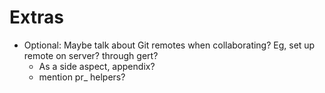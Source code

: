 # Extras

-   Optional: Maybe talk about Git remotes when collaborating? Eg, set
    up remote on server? through gert?
    -   As a side aspect, appendix?
    -   mention pr\_ helpers?

